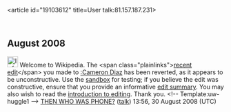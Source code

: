 <article id="19103612" title=User talk:81.157.187.231>
	<talkpage id="19103612" title="User talk:81.157.187.231">

== August 2008 ==

[[Image:Information.png|25px]] Welcome to Wikipedia. The &lt;span class=&quot;plainlinks&quot;&gt;[http://en.wikipedia.org/wiki/Cameron_Diaz?diff=235181332 recent edit]&lt;/span&gt; you made to [[:Cameron Diaz]] has been reverted, as it appears to be unconstructive. Use the [[Wikipedia:Sandbox|sandbox]] for testing; if you believe the edit was constructive, ensure that you provide an informative [[Help:Edit summary|edit summary]]. You may also wish to read the [[Wikipedia:Introduction|introduction to editing]]. Thank you. &lt;!-- Template:uw-huggle1 --&gt; [[User:THEN WHO WAS PHONE?|THEN WHO WAS PHONE?]] ([[User talk:THEN WHO WAS PHONE?|talk]]) 13:56, 30 August 2008 (UTC)
	</talkpage>
</article>